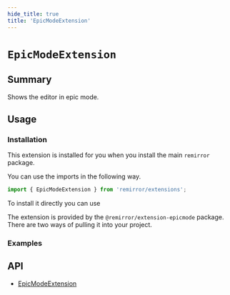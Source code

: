 ```yaml
---
hide_title: true
title: 'EpicModeExtension'
---
```



# `EpicModeExtension`

## Summary

Shows the editor in epic mode.

## Usage

### Installation

This extension is installed for you when you install the main `remirror` package.

You can use the imports in the following way.

```ts
import { EpicModeExtension } from 'remirror/extensions';
```

To install it directly you can use

The extension is provided by the `@remirror/extension-epicmode` package. There are two ways of pulling it into your project.

### Examples

<Basic />

## API

- [EpicModeExtension](../api/extension-epic-mode)
